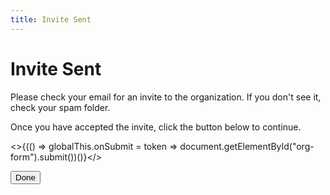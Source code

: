 ```yaml
---
title: Invite Sent
---
```


# Invite Sent

Please check your email for an invite to the organization. If you don't see it, check your spam folder.

Once you have accepted the invite, click the button below to continue.


<RecaptchaLoader />

<>{(() => globalThis.onSubmit = token => document.getElementById("org-form").submit())()}</>

<form
	id="org-form"
	action="https://roblox-ts-org-invite-production.up.railway.app/add-to-team"
	method="post"
	style={{
		display: "flex",
	}}
>
	<input type="hidden" name="username" value={new URLSearchParams(globalThis.location?.search).get("username")} />
	<button
		className="g-recaptcha"
		data-sitekey="6LeJpLIUAAAAANNNvHEWfIBZR08Tamp06xD4yIBy"
		data-callback="onSubmit"
		style={{
			borderRadius: "0.4rem",
			border: "1px solid white",
			boxSizing: "border-box",
			height: "2rem",
			padding: "1rem",
			verticalAlign: "middle",
			lineHeight: 0,
			fontFamily: "var(--ifm-font-family-base)",
			background: "transparent",
			color: "white",
			width: "5rem",
		}}
	>
		Done
	</button>
</form>

